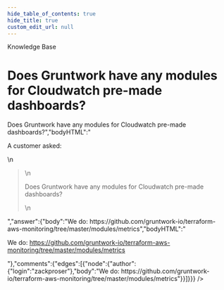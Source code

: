 ```yaml
---
hide_table_of_contents: true
hide_title: true
custom_edit_url: null
---
```



<CenterLayout>
<span class="title">Knowledge Base</span>
<h1>Does Gruntwork have any modules for Cloudwatch pre-made dashboards?</h1>
<GitHub json={{"id":"D_kwDOF8slf84AN5IX","number":40,"author":{"login":"zackproser"},"title":"Does Gruntwork have any modules for Cloudwatch pre-made dashboards?","body":"A customer asked: \r\n> Does Gruntwork have any modules for Cloudwatch pre-made dashboards?","bodyHTML":"<p dir=\"auto\">A customer asked:</p>\n<blockquote>\n<p dir=\"auto\">Does Gruntwork have any modules for Cloudwatch pre-made dashboards?</p>\n</blockquote>","answer":{"body":"We do: https://github.com/gruntwork-io/terraform-aws-monitoring/tree/master/modules/metrics","bodyHTML":"<p dir=\"auto\">We do: <a href=\"https://github.com/gruntwork-io/terraform-aws-monitoring/tree/master/modules/metrics\">https://github.com/gruntwork-io/terraform-aws-monitoring/tree/master/modules/metrics</a></p>"},"comments":{"edges":[{"node":{"author":{"login":"zackproser"},"body":"We do: https://github.com/gruntwork-io/terraform-aws-monitoring/tree/master/modules/metrics"}}]}}} />

</CenterLayout>
  

<!-- ##DOCS-SOURCER-START
{
  "sourcePlugin": "github-discussions",
  "hash": "675ea7512e219c97755dae0245d0dbb8"
}
##DOCS-SOURCER-END -->
